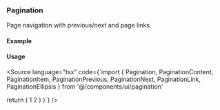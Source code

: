 
<Meta of={PaginationStories} />

### Pagination

Page navigation with previous/next and page links.

#### Example

<Canvas>
  <Story of={PaginationStories.Basic} />
</Canvas>

#### Usage

<Source language="tsx" code={`import {
  Pagination, PaginationContent, PaginationItem,
  PaginationPrevious, PaginationNext, PaginationLink, PaginationEllipsis
} from '@/components/ui/pagination'

  return (
    <Pagination>
      <PaginationContent>
        <PaginationItem><PaginationPrevious href="#" /></PaginationItem>
        <PaginationItem><PaginationLink href="#" isActive>1</PaginationLink></PaginationItem>
        <PaginationItem><PaginationLink href="#">2</PaginationLink></PaginationItem>
        <PaginationItem><PaginationNext href="#" /></PaginationItem>
      </PaginationContent>
    </Pagination>
  )
}`} />
